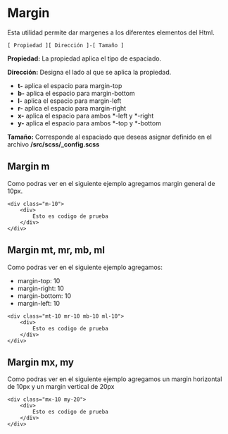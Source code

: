 
<Meta title="Utilidades/Margin" />

# Margin

Esta utilidad permite dar margenes a los diferentes elementos del Html. 

`[ Propiedad ][ Dirección ]-[ Tamaño ]`

**Propiedad:** La propiedad aplica el tipo de espaciado.

**Dirección:** Designa el lado al que se aplica la propiedad.

- **t-** aplica el espacio para margin-top
- **b-** aplica el espacio para margin-bottom
- **l-** aplica el espacio para margin-left
- **r-** aplica el espacio para margin-right
- **x-** aplica el espacio para ambos *-left y *-right
- **y-** aplica el espacio para ambos *-top y *-bottom

**Tamaño:** Corresponde al espaciado que deseas asignar definido en el archivo **/src/scss/_config.scss**

## Margin m

Como podras ver en el siguiente ejemplo agregamos margin general de 10px.

~~~
<div class="m-10">
    <div>
        Esto es codigo de prueba
    </div>
</div>
~~~

## Margin mt, mr, mb, ml

Como podras ver en el siguiente ejemplo agregamos:
- margin-top: 10
- margin-right: 10
- margin-bottom: 10
- margin-left: 10

~~~
<div class="mt-10 mr-10 mb-10 ml-10">
    <div>
        Esto es codigo de prueba
    </div>
</div>
~~~

## Margin mx, my

Como podras ver en el siguiente ejemplo agregamos un margin horizontal de 10px y un margin vertical de 20px

~~~
<div class="mx-10 my-20">
    <div>
        Esto es codigo de prueba
    </div>
</div>
~~~